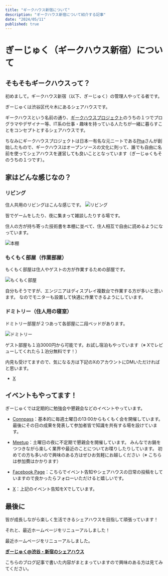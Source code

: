 ```yaml
---
title: "ギークハウス新宿について"
description: "ギークハウス新宿について紹介する記事"
date: "2024/05/11"
published: true
---
```


# ぎーじゅく（ギークハウス新宿）について

## そもそもギークハウスって？

初めまして。ギークハウス新宿（以下、ぎーじゅく）の管理人やってる者です。

ぎーじゅくは渋谷区代々木にあるシェアハウスです。

ギークハウスという名前の通り、[ギークハウスプロジェクト](https://ja.wikipedia.org/wiki/%E3%82%AE%E3%83%BC%E3%82%AF%E3%83%8F%E3%82%A6%E3%82%B9%E3%83%97%E3%83%AD%E3%82%B8%E3%82%A7%E3%82%AF%E3%83%88)のうちの１つでプログラマやデザイナー等、IT系の仕事・趣味を持っている人たちが一緒に暮らすことをコンセプトとするシェアハウスです。

ちなみにギークハウスプロジェクトは日本一有名な元ニートである[Pha](https://ja.wikipedia.org/wiki/Pha)さんが創始したもので、ギークハウスはオープンソースの文化に則って、誰でも自由に名前を使ってシェアハウスを運営しても良いこととなっています（ぎーじゅくもそのうちの１つです）。

## 家はどんな感じなの？

### リビング
住人共用のリビングはこんな感じです。
![リビング](app/routes/posts/2024-05-11/living.jpg)

皆でゲームをしたり、夜に集まって雑談したりする場です。

住人の方が持ち寄った技術書を本棚に並べて、住人相互で自由に読めるようになっています。

![本棚](app/routes/posts/2024-05-11/bookshelf.webp)

### もくもく部屋（作業部屋）
もくもく部屋は住人やゲストの方が作業するための部屋です。

![もくもく部屋](app/routes/posts/2024-05-11/workroom.jpg)

自分もそうですが、エンジニアはディスプレイ複数台で作業する方が多いと思います。
なのでモニターも設置して快適に作業できるようにしています。

### ドミトリー（住人用の寝室）
ドミトリー部屋が２つあって各部屋に二段ベッドがあります。

![ドミトリー](app/routes/posts/2024-05-11/dormitory.jpg)

ゲスト部屋も１泊3000円から可能です。お試し宿泊もやっています（※ Xでレビューしてくれたら１泊分無料です！）

内見も受けてますので、気になる方は下記のXのアカウントにDMいただければと思います。

- [X](https://twitter.com/geejuku)

## イベントもやってます！
ぎーじゅくでは定期的に勉強会や懇親会などのイベントやっています。

- [Connpass](https://geejuku.connpass.com)：基本的に毎週土曜日の13:00からもくもく会を開催しています。
最後にその日の成果を発表して参加者皆で知識を共有する場を設けています。

- [Meetup](https://www.meetup.com/ja-JP/geejuku/)：土曜日の夜に不定期で懇親会を開催しています。
みんなでお鍋をつつきながら楽しく業界や最近のことについてお喋りしたりしています。
初めての方も多いので興味のある方はぜひお気軽にお越しください（※ こちらは参加費はかかります）

- [Facebook Page](https://www.facebook.com/geejuku)：こちらでイベント告知やシェアハウスの日常の投稿をしていますので良かったらフォローいただけると嬉しいです。

- [X](https://twitter.com/geejuku)：上記のイベント告知をXでしています。

## 最後に

皆が成長しながら楽しく生活できるシェアハウスを目指して頑張っています！

それと、最近ホームページをリニューアルしました！

最近ホームページをリニューアルしました。

**[ぎーじゅく@渋谷・新宿のシェアハウス](https://www.geejuku.tokyo/)**

こちらのブログ記事で書いた内容がまとまっていますので興味のある方は見てみてください。
